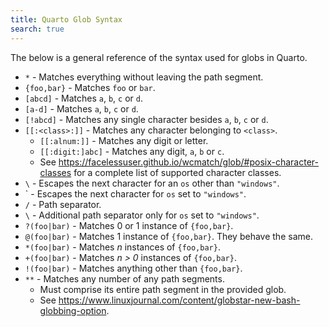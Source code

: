 ```yaml
---
title: Quarto Glob Syntax
search: true
---
```


The below is a general reference of the syntax used for globs in Quarto.

-   `*` - Matches everything without leaving the path segment.
-   `{foo,bar}` - Matches `foo` or `bar`.
-   `[abcd]` - Matches `a`, `b`, `c` or `d`.
-   `[a-d]` - Matches `a`, `b`, `c` or `d`.
-   `[!abcd]` - Matches any single character besides `a`, `b`, `c` or `d`.
-   `[[:<class>:]]` - Matches any character belonging to `<class>`.
    -   `[[:alnum:]]` - Matches any digit or letter.
    -   `[[:digit:]abc]` - Matches any digit, `a`, `b` or `c`.
    -   See <https://facelessuser.github.io/wcmatch/glob/#posix-character-classes> for a complete list of supported character classes.
-   `\` - Escapes the next character for an `os` other than `"windows"`.
-   \` - Escapes the next character for `os` set to `"windows"`.
-   `/` - Path separator.
-   `\` - Additional path separator only for `os` set to `"windows"`.
-   `?(foo|bar)` - Matches 0 or 1 instance of `{foo,bar}`.
-   `@(foo|bar)` - Matches 1 instance of `{foo,bar}`. They behave the same.
-   `*(foo|bar)` - Matches *n* instances of `{foo,bar}`.
-   `+(foo|bar)` - Matches *n \> 0* instances of `{foo,bar}`.
-   `!(foo|bar)` - Matches anything other than `{foo,bar}`.
-   `**` - Matches any number of any path segments.
    -   Must comprise its entire path segment in the provided glob.
    -   See <https://www.linuxjournal.com/content/globstar-new-bash-globbing-option>.


